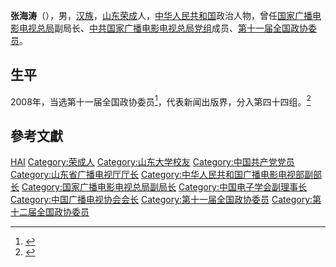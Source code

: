 {{Otheruses|other=名为张海涛的其他人物|张海涛}}

'''张海涛'''（{{bd|1951年|9月|}}），男，[[汉族|汉族]]，[[山东|山东]][[荣成|荣成]]人，[[中华人民共和国|中华人民共和国]]政治人物，曾任[[国家广播电影电视总局|国家广播电影电视总局]]副局长、[[中共国家广播电影电视总局党组|中共国家广播电影电视总局党组]]成员、[[第十一届全国政协委员|第十一届全国政协委员]]。

== 生平 ==
2008年，当选第十一届全国政协委员<ref>{{cite news|title=第十一届全国政协委员名单|url=http://www.indaa.com.cn/zt/2009qglh/zxzs/200903/t20090303_127573.html|accessdate=2013-04-09|newspaper=新华社北京1月25日电 中国人民政治协商会议第十一届全国委员会委员名单(共2237人，2008年1月25日政协第十届全国委员会常务委员会第二十次会议通过)|date=2008-01-25|deadurl=yes|archiveurl=https://web.archive.org/web/20130928014403/http://www.indaa.com.cn/zt/2009qglh/zxzs/200903/t20090303_127573.html|archivedate=2013-09-28|df=}}</ref>，代表新闻出版界，分入第四十四组。<ref>{{cite news|title=全国政协信息-张海涛|url=http://www.cppcc.gov.cn/CMS/wylibary/showJcwyxtInfoWylibary.action?tabJcwyxt.guid=11W0015140&wytype=wjwy|accessdate=2013-04-09|newspaper=全国政协委员会}}</ref>

== 參考文獻 ==
{{reflist}}

{{中国政治人物小作品}}
{{Navboxes
| title  = 张海涛在[[中国电子学会|中国电子学会]]的职务
| list1  =
{{中国电子学会第七届理事会}}
}}

{{Authority control}}
{{DEFAULTSORT:Zhang张}}
[[Category:张姓|HAI]]
[[Category:荣成人|Category:荣成人]]
[[Category:山东大学校友|Category:山东大学校友]]
[[Category:中国共产党党员|Category:中国共产党党员]]
[[Category:山东省广播电视厅厅长|Category:山东省广播电视厅厅长]]
[[Category:中华人民共和国广播电影电视部副部长|Category:中华人民共和国广播电影电视部副部长]]
[[Category:国家广播电影电视总局副局长|Category:国家广播电影电视总局副局长]]
[[Category:中国电子学会副理事长|Category:中国电子学会副理事长]]
[[Category:中国广播电视协会会长|Category:中国广播电视协会会长]]
[[Category:第十一届全国政协委员|Category:第十一届全国政协委员]]
[[Category:第十二届全国政协委员|Category:第十二届全国政协委员]]